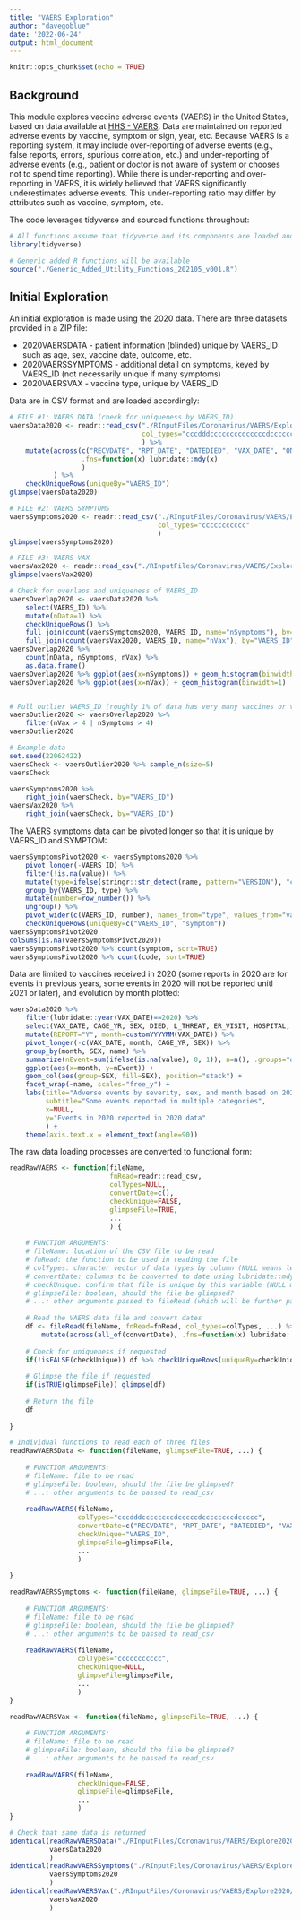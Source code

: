 ```yaml
---
title: "VAERS Exploration"
author: "davegoblue"
date: '2022-06-24'
output: html_document
---
```


```r
knitr::opts_chunk$set(echo = TRUE)
```

## Background  
This module explores vaccine adverse events (VAERS) in the United States, based on data available at [HHS - VAERS](https://vaers.hhs.gov/data/datasets.html).  Data are maintained on reported adverse events by vaccine, symptom or sign, year, etc. Because VAERS is a reporting system, it may include over-reporting of adverse events (e.g., false reports, errors, spurious correlation, etc.) and under-reporting of adverse events (e.g., patient or doctor is not aware of system or chooses not to spend time reporting). While there is under-reporting and over-reporting in VAERS, it is widely believed that VAERS significantly underestimates adverse events. This under-reporting ratio may differ by attributes such as vaccine, symptom, etc.

The code leverages tidyverse and sourced functions throughout:  
```r

# All functions assume that tidyverse and its components are loaded and available
library(tidyverse)

# Generic added R functions will be available
source("./Generic_Added_Utility_Functions_202105_v001.R")

```
  
## Initial Exploration  
An initial exploration is made using the 2020 data. There are three datasets provided in a ZIP file:  
  
* 2020VAERSDATA - patient information (blinded) unique by VAERS_ID such as age, sex, vaccine date, outcome, etc.  
* 2020VAERSSYMPTOMS - additional detail on symptoms, keyed by VAERS_ID (not necessarily unique if many symptoms)  
* 2020VAERSVAX - vaccine type, unique by VAERS_ID  
  
Data are in CSV format and are loaded accordingly:  
```r

# FILE #1: VAERS DATA (check for uniqueness by VAERS_ID)
vaersData2020 <- readr::read_csv("./RInputFiles/Coronavirus/VAERS/Explore2020/2020VAERSDATA.csv", 
                                 col_types="cccdddccccccccdcccccdccccccccdccccc"
                                 ) %>%
    mutate(across(c("RECVDATE", "RPT_DATE", "DATEDIED", "VAX_DATE", "ONSET_DATE", "TODAYS_DATE"), 
                  .fns=function(x) lubridate::mdy(x)
                  )
           ) %>%
    checkUniqueRows(uniqueBy="VAERS_ID")
glimpse(vaersData2020)

```
  
```r

# FILE #2: VAERS SYMPTOMS
vaersSymptoms2020 <- readr::read_csv("./RInputFiles/Coronavirus/VAERS/Explore2020/2020VAERSSYMPTOMS.csv", 
                                     col_types="ccccccccccc"
                                     )
glimpse(vaersSymptoms2020)

```
  
```r

# FILE #3: VAERS VAX
vaersVax2020 <- readr::read_csv("./RInputFiles/Coronavirus/VAERS/Explore2020/2020VAERSVAX.csv")
glimpse(vaersVax2020)

```
  
```r

# Check for overlaps and uniqueness of VAERS_ID
vaersOverlap2020 <- vaersData2020 %>%
    select(VAERS_ID) %>%
    mutate(nData=1) %>%
    checkUniqueRows() %>%
    full_join(count(vaersSymptoms2020, VAERS_ID, name="nSymptoms"), by="VAERS_ID") %>%
    full_join(count(vaersVax2020, VAERS_ID, name="nVax"), by="VAERS_ID")
vaersOverlap2020 %>%
    count(nData, nSymptoms, nVax) %>%
    as.data.frame()
vaersOverlap2020 %>% ggplot(aes(x=nSymptoms)) + geom_histogram(binwidth=1)
vaersOverlap2020 %>% ggplot(aes(x=nVax)) + geom_histogram(binwidth=1)


# Pull outlier VAERS_ID (roughly 1% of data has very many vaccines or very many symptoms)
vaersOutlier2020 <- vaersOverlap2020 %>%
    filter(nVax > 4 | nSymptoms > 4)
vaersOutlier2020

# Example data
set.seed(22062422)
vaersCheck <- vaersOutlier2020 %>% sample_n(size=5)
vaersCheck

vaersSymptoms2020 %>%
    right_join(vaersCheck, by="VAERS_ID")
vaersVax2020 %>%
    right_join(vaersCheck, by="VAERS_ID")

```
  
The VAERS symptoms data can be pivoted longer so that it is unique by VAERS_ID and SYMPTOM:  
```r

vaersSymptomsPivot2020 <- vaersSymptoms2020 %>%
    pivot_longer(-VAERS_ID) %>%
    filter(!is.na(value)) %>%
    mutate(type=ifelse(stringr::str_detect(name, pattern="VERSION"), "code", "symptom")) %>%
    group_by(VAERS_ID, type) %>%
    mutate(number=row_number()) %>%
    ungroup() %>%
    pivot_wider(c(VAERS_ID, number), names_from="type", values_from="value") %>%
    checkUniqueRows(uniqueBy=c("VAERS_ID", "symptom"))
vaersSymptomsPivot2020
colSums(is.na(vaersSymptomsPivot2020))
vaersSymptomsPivot2020 %>% count(symptom, sort=TRUE)
vaersSymptomsPivot2020 %>% count(code, sort=TRUE)

```
  
Data are limited to vaccines received in 2020 (some reports in 2020 are for events in previous years, some events in 2020 will not be reported unitl 2021 or later), and evolution by month plotted:  
```r

vaersData2020 %>%
    filter(lubridate::year(VAX_DATE)==2020) %>%
    select(VAX_DATE, CAGE_YR, SEX, DIED, L_THREAT, ER_VISIT, HOSPITAL, DISABLE) %>%
    mutate(REPORT="Y", month=customYYYYMM(VAX_DATE)) %>%
    pivot_longer(-c(VAX_DATE, month, CAGE_YR, SEX)) %>%
    group_by(month, SEX, name) %>%
    summarize(nEvent=sum(ifelse(is.na(value), 0, 1)), n=n(), .groups="drop") %>%
    ggplot(aes(x=month, y=nEvent)) + 
    geom_col(aes(group=SEX, fill=SEX), position="stack") + 
    facet_wrap(~name, scales="free_y") + 
    labs(title="Adverse events by severity, sex, and month based on 2020 VAERS data", 
         subtitle="Some events reported in multiple categories", 
         x=NULL, 
         y="Events in 2020 reported in 2020 data"
         ) + 
    theme(axis.text.x = element_text(angle=90))


```
  
The raw data loading processes are converted to functional form:  
```r

readRawVAERS <- function(fileName, 
                         fnRead=readr::read_csv,
                         colTypes=NULL, 
                         convertDate=c(), 
                         checkUnique=FALSE,
                         glimpseFile=TRUE, 
                         ...
                         ) {
    
    # FUNCTION ARGUMENTS:
    # fileName: location of the CSV file to be read
    # fnRead: the function to be used in reading the file
    # colTypes: character vector of data types by column (NULL means let read_csv guess)
    # convertDate: columns to be converted to date using lubridate::mdy
    # checkUnique: confirm that file is unique by this variable (NULL means check full record; FALSE means do not check)
    # glimpseFile: boolean, should the file be glimpsed?
    # ...: other arguments passed to fileRead (which will be further passed to read_csv)
    
    # Read the VAERS data file and convert dates
    df <- fileRead(fileName, fnRead=fnRead, col_types=colTypes, ...) %>%
        mutate(across(all_of(convertDate), .fns=function(x) lubridate::mdy(x)))
    
    # Check for uniqueness if requested
    if(!isFALSE(checkUnique)) df %>% checkUniqueRows(uniqueBy=checkUnique, returnDF=FALSE)
    
    # Glimpse the file if requested
    if(isTRUE(glimpseFile)) glimpse(df)
    
    # Return the file
    df
    
}

# Individual functions to read each of three files
readRawVAERSData <- function(fileName, glimpseFile=TRUE, ...) {
    
    # FUNCTION ARGUMENTS:
    # fileName: file to be read
    # glimpseFile: boolean, should the file be glimpsed?
    # ...: other arguments to be passed to read_csv
    
    readRawVAERS(fileName, 
                 colTypes="cccdddccccccccdcccccdccccccccdccccc", 
                 convertDate=c("RECVDATE", "RPT_DATE", "DATEDIED", "VAX_DATE", "ONSET_DATE", "TODAYS_DATE"),
                 checkUnique="VAERS_ID", 
                 glimpseFile=glimpseFile, 
                 ...
                 )
    
}

readRawVAERSSymptoms <- function(fileName, glimpseFile=TRUE, ...) {
    
    # FUNCTION ARGUMENTS:
    # fileName: file to be read
    # glimpseFile: boolean, should the file be glimpsed?
    # ...: other arguments to be passed to read_csv
    
    readRawVAERS(fileName, 
                 colTypes="ccccccccccc",
                 checkUnique=NULL, 
                 glimpseFile=glimpseFile, 
                 ...
                 )
}

readRawVAERSVax <- function(fileName, glimpseFile=TRUE, ...) {
    
    # FUNCTION ARGUMENTS:
    # fileName: file to be read
    # glimpseFile: boolean, should the file be glimpsed?
    # ...: other arguments to be passed to read_csv
    
    readRawVAERS(fileName, 
                 checkUnique=FALSE, 
                 glimpseFile=glimpseFile, 
                 ...
                 )
}

# Check that same data is returned
identical(readRawVAERSData("./RInputFiles/Coronavirus/VAERS/Explore2020/2020VAERSDATA.csv", glimpseFile=FALSE), 
          vaersData2020
          )
identical(readRawVAERSSymptoms("./RInputFiles/Coronavirus/VAERS/Explore2020/2020VAERSSYMPTOMS.csv", glimpseFile=FALSE), 
          vaersSymptoms2020
          )
identical(readRawVAERSVax("./RInputFiles/Coronavirus/VAERS/Explore2020/2020VAERSVAX.csv", glimpseFile=FALSE), 
          vaersVax2020
          )

```
  
